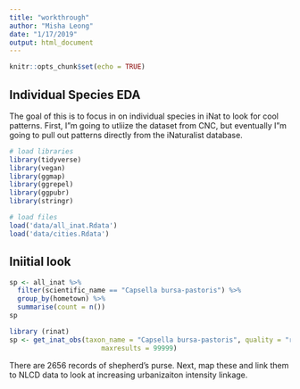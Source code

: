 ```yaml
---
title: "workthrough"
author: "Misha Leong"
date: "1/17/2019"
output: html_document
---
```


```r
knitr::opts_chunk$set(echo = TRUE)
```

## Individual Species EDA

The goal of this is to focus in on individual species in iNat to look for cool patterns.  First, I"m going to utliize the dataset from CNC, but eventually I"m going to pull out patterns directly from the iNaturalist database.

```r
# load libraries
library(tidyverse)
library(vegan)
library(ggmap)
library(ggrepel)
library(ggpubr)
library(stringr)

# load files
load('data/all_inat.Rdata')
load('data/cities.Rdata')
```

## Iniitial look

```r
sp <- all_inat %>%
  filter(scientific_name == "Capsella bursa-pastoris") %>%
  group_by(hometown) %>%
  summarise(count = n())
sp
```
```r
library (rinat)
sp <- get_inat_obs(taxon_name = "Capsella bursa-pastoris", quality = "research",
                       maxresults = 99999)
```
There are 2656 records of shepherd's purse. Next, map these and link them to
NLCD data to look at increasing urbanizaiton intensity linkage.
